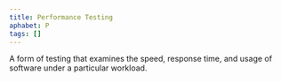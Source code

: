 ```yaml
---
title: Performance Testing
aphabet: P
tags: []
---
```


A form of testing that examines the speed, response time, and usage of software under a particular workload.
